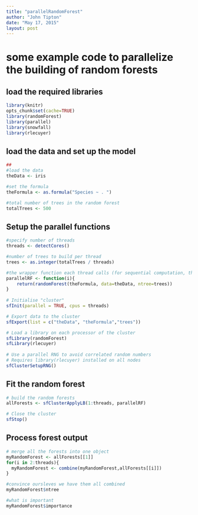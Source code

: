 ```yaml
---
title: "parallelRandomForest"
author: "John Tipton"
date: "May 17, 2015"
layout: post
---
```


# some example code to parallelize the building of random forests


## load the required libraries
```r
library(knitr)
opts_chunk$set(cache=TRUE)
library(randomForest)
library(parallel)
library(snowfall)    
library(rlecuyer)
```
## load the data and set up the model
```r
##
#load the data
theData <- iris

#set the formula
theFormula <- as.formula("Species ~ . ")

#total number of trees in the random forest
totalTrees <- 500
```
## Setup the parallel functions
```r
#specify number of threads
threads <- detectCores()

#number of trees to build per thread
trees <- as.integer(totalTrees / threads)

#the wrapper function each thread calls (for sequential computation, this is a for loop)
parallelRF <- function(i){
    return(randomForest(theFormula, data=theData, ntree=trees))
}    
 
# Initialise "cluster"
sfInit(parallel = TRUE, cpus = threads)

# Export data to the cluster
sfExport(list = c("theData", "theFormula","trees"))

# Load a library on each processor of the cluster
sfLibrary(randomForest)
sfLibrary(rlecuyer)
 
# Use a parallel RNG to avoid correlated random numbers
# Requires library(rlecuyer) installed on all nodes
sfClusterSetupRNG()
```
## Fit the random forest
```r
# build the random forests
allForests <- sfClusterApplyLB(1:threads, parallelRF)

# Close the cluster
sfStop()
```
## Process forest output
```r

# merge all the forests into one object
myRandomForest <- allForests[[1]]
for(i in 2:threads){
  myRandomForest <- combine(myRandomForest,allForests[[i]])
}

#convince oursleves we have them all combined
myRandomForest$ntree

#what is important
myRandomForest$importance
```